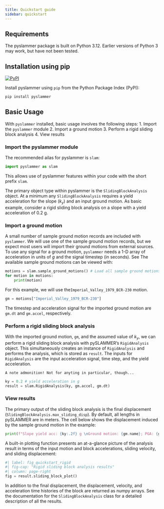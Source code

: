 ```yaml
---
title: Quickstart guide
sidebar: quickstart
---
```

## Requirements
The pyslammer package is built on Python 3.12. Earlier versions of Python 3 may work, but have not been tested.

## Installation using pip
[![PyPI](https://img.shields.io/pypi/v/pyslammer.svg){fig-align="left"}](https://pypi.org/project/pyslammer)
<!-- [![PyPI - Python Version](https://img.shields.io/pypi/pyversions/pyslammer.svg){fig-align="left"}](https://pypi.org/project/pyslammer)
[![PyPI - License](https://img.shields.io/pypi/l/pyslammer.svg){fig-align="left"}](https://pypi.org/project/pyslammer) -->

Install pyslammer using `pip` from the Python Package Index (PyPI):
``` bash
pip install pyslammer
```
## Basic Usage
With `pyslammer` installed, basic usage involves the following steps:
1. Import the `pyslammer` module
2. Import a ground motion
3. Perform a rigid sliding block analysis
4. View results

### Import the pyslammer module
The recommended ailas for pyslammer is `slam`:

```python
import pyslammer as slam 
```

This allows use of pyslammer features within your code with the short prefix `slam`.

The primary object type within pyslammer is the `SlidingBlockAnalysis` object.
At a minimum any `SlidingBlockAnalysis` requires a yield acceleration for the slope ($k_y$) and an input ground motion.
As basic example, consider a rigid sliding block analysis on a slope with a yield acceleration of $0.2$ g. 

### Import a ground motion
A small number of sample ground motion records are included with `pyslammer`.
We will use one of the sample ground motion records, but we expect most users will import their ground motions from external sources. 
To use any signal for a ground motion, `pyslammer` needs a 1-D array of acceleration in units of $g$ and the signal timestep (in seconds). 
See The available sample ground motions can be viewed with:

```python
motions = slam.sample_ground_motions() # Load all sample ground motions
for motion in motions:
    print(motion)
```

For this example, we will use the`Imperial_Valley_1979_BCR-230` motion.

```python
gm = motions["Imperial_Valley_1979_BCR-230"]
```

The timestep and acceleration signal for the imported ground motion are `gm.dt` and `gm.accel`, respectively.

### Perform a rigid sliding block analysis
With the imported ground motion, `gm`, and the assumed value of $k_y$, we can perform a rigid sliding block analysis with pySLAMMER's `RigidAnalysis` object. 
This simultaneously creates an instance of `RigidAnalysis` and performs the analysis, which is stored as `result`.
The inputs for `RigidAnalysis` are the input acceleration signal, time step, and the yield acceleration.

```note
A note admonition! Not for anyting in particular, though...
```

```python
ky = 0.2 # yield acceleration in g
result = slam.RigidAnalysis(ky, gm.accel, gm.dt)
```

### View results
The primary output of the sliding block analysis is the final displacement (`SlidingBlockAnalysis.max_sliding_disp`).
By default, all lengths in pySLAMMER are in meters.
The cell below shows the displacement induced by the sample ground motion in the example:

```python
print(f"Slope yield acc: {ky:.2f} g \nGround motion: {gm.name}; PGA: {gm.pga:.2f} g \nSliding displacement: {result.max_sliding_disp:.3f} m")
```

A built-in plotting function presents an at-a-glance picture of the analysis result in terms of the input motion and block accelerations, sliding velocity, and sliding displacement:

```python
#| label: fig_quickstart_rigid
#| fig-cap: "Rigid sliding block analysis results"
#| column: page-right
fig = result.sliding_block_plot()
```

In addition to the final displacement, the displacement, velocity, and acceleration time histories of the block are returned as numpy arrays.
See the documentation for the `SlidingBlockAnalysis` class for a detailed description of all the results.
